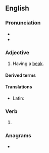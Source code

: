 ==English==

===Pronunciation===
* {{IPA|en|/biːkt/}}
* {{rhymes|en|iːkt|s=1}}

===Adjective===
{{en-adj|-}}

# {{lb|en|often|in combination}} Having a [[beak]].

====Derived terms====
{{der3|en|Sir David's long-beaked echidna|beaked off|beaked salmon|beaked whale|hawk-beaked|long-beaked bald rush|white-beaked dolphin}}

====Translations====
{{trans-top|having a beak}}
* Latin: {{t|la|rostrātus}}
{{trans-mid}}
{{trans-bottom}}

===Verb===
{{head|en|verb form}}

# {{en-past of|beak}}

===Anagrams===
* {{anagrams|en|a=abdeek|debeak}}